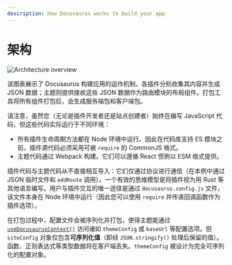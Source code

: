 ```yaml
---
description: How Docusaurus works to build your app
---
```


# 架构


<Zoom>

![Architecture overview](/img/architecture.png)

</Zoom>

该图表展示了 Docusaurus 构建应用的运作机制。各插件分别收集其内容并生成 JSON 数据；主题则提供接收这些 JSON 数据作为路由模块的布局组件。打包工具将所有组件打包后，会生成服务端包和客户端包。

请注意，虽然您（无论是插件开发者还是站点创建者）始终在编写 JavaScript 代码，但这些代码实际运行于不同环境：

- 所有插件生命周期方法都在 Node 环境中运行。因此在代码库支持 ES 模块之前，插件源代码必须采用可被 `require` 的 CommonJS 格式。
- 主题代码通过 Webpack 构建。它们可以遵循 React 惯例以 ESM 格式提供。

插件代码与主题代码从不直接相互导入：它们仅通过协议进行通信（在本例中通过 JSON 临时文件和 `addRoute` 调用）。一个有效的思维模型是将插件视为用 Rust 等其他语言编写。用户与插件交互的唯一途径是通过 `docusaurus.config.js` 文件，该文件本身在 Node 环境中运行（因此您可以使用 `require` 并传递回调函数作为插件选项）。

在打包过程中，配置文件会被序列化并打包，使得主题能通过 [`useDocusaurusContext()`](../docusaurus-core.mdx#useDocusaurusContext) 访问诸如 `themeConfig` 或 `baseUrl` 等配置选项。但 `siteConfig` 对象仅包含**可序列化值**（即经 `JSON.stringify()` 处理后保留的值）。函数、正则表达式等类型数据将在客户端丢失。`themeConfig` 被设计为完全可序列化的配置对象。